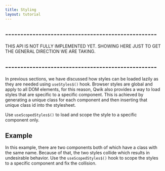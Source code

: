 ```yaml
---
title: Styling
layout: tutorial
---
```


## --------------------------------------------------
THIS API IS NOT FULLY IMPLEMENTED YET. SHOWING HERE JUST TO GET THE GENERAL DIRECTION WE ARE TAKING.
## --------------------------------------------------

In previous sections, we have discussed how styles can be loaded lazily as they are needed using `useStyles$()` hook. Browser styles are global and apply to all DOM elements, for this reason, Qwik also provides a way to load styles that are specific to a specific component. This is achieved by generating a unique class for each component and then inserting that unique class id into the stylesheet.

Use `useScopedStyles$()` to load and scope the style to a specific component only. 

## Example

In this example, there are two components both of which have a class with the same name. Because of that, the two styles collide which results in undesirable behavior. Use the `useScopedStyles$()` hook to scope the styles to a specific component and fix the collision.